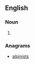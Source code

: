 ==English==

===Noun===
{{head|en|noun plural form}}

# {{plural of|tailspin|lang=en}}

===Anagrams===
* [[alpinists#English|alpinists]]